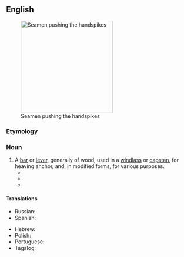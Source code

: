==English==
[[File:Capstan.jpg|250px|thumbnail|right|Seamen pushing the handspikes]]

===Etymology===
{{compound|en|hand|spike}}

===Noun===
{{en-noun}}

# A [[bar]] or [[lever]], generally of wood, used in a [[windlass]] or [[capstan]], for heaving anchor, and, in modified forms, for various purposes.
#* {{quote-book|en|year=1842|author={{w|Letitia Elizabeth Landon}}|title=Lady Anne Granard|volume=1|page=292|text=I would not take a rood of land from Frederic to be appointed to a man-of-war to-morrow morning, for I looked on it as his (God grant it may be long ere he touch it!) ever since I was the height of a '''handspike'''.}}
#* {{RQ:Melville Moby-Dick|chapter=[[s:Moby-Dick/Chapter 22|chapter 22]]|text=“Man the capstan! Blood and thunder!—jump!”—was the next command, and the crew sprang for the '''handspikes'''.}}
#* {{RQ:Stevenson Treasure Island|text=Then he rapped on the door with a bit of stick like a '''handspike''' that he carried...}}

====Translations====
{{trans-top|a bar or lever used in a windlass}}
* Russian: {{t|ru|ганшпу́г|m}}
* Spanish: {{t|es|espeque|m}}
{{trans-mid}}
* Hebrew: {{t+|he|יָדִית הַכַּנָּן|f|tr=yadit hakanan}}
* Polish: {{t|pl|handszpak|m}}
* Portuguese: {{t+|pt|espeque|m}}
* Tagalog: {{t|tl|landok}}
{{trans-bottom}}